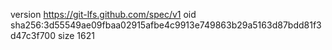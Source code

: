 version https://git-lfs.github.com/spec/v1
oid sha256:3d55549ae09fbaa02915afbe4c9913e749863b29a5163d87bdd81f3d47c3f700
size 1621
